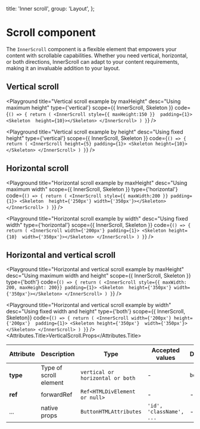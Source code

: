 
  title: 'Inner scroll',
  group: 'Layout',
};

# Scroll component

The `InnerScroll` component is a flexible element that empowers your content with scrollable capabilities.
Whether you need vertical, horizontal, or both directions, InnerScroll can adapt to your content requirements, making it an invaluable addition to your layout.

## Vertical scroll

<Playground
  title="Vertical scroll example by maxHeight"
  desc="Using maximum height"
  type={'vertical'}
  scope={{ InnerScroll, Skeleton }}
  code={`
() => {
  return (
    <InnerScroll style={{ maxHeight:150 }}  padding={1}>
     <Skeleton  height={10}></Skeleton>
    </InnerScroll>
  )
}
`}
/>

<Playground
  title="Vertical scroll example by height"
  desc="Using fixed height"
  type={'vertical'}
  scope={{ InnerScroll, Skeleton }}
  code={`
() => {
  return (
    <InnerScroll height={5} padding={1}>
      <Skeleton height={10}></Skeleton>
    </InnerScroll>
  )
}
`}
/>

## Horizontal scroll

<Playground
  title="Horizontal scroll example by maxHeight"
  desc="Using maximum width"
  scope={{ InnerScroll, Skeleton }}
  type={'horizontal'}
  code={`
() => {
  return (
    <InnerScroll style={{ maxWidth:200 }} padding={1}>
     <Skeleton  height={'250px'} width={'350px'}></Skeleton>
    </InnerScroll>
  )
}
`}
/>

<Playground
  title="Horizontal scroll example by width"
  desc="Using fixed width"
  type={'horizontal'}
  scope={{ InnerScroll, Skeleton }}
  code={`
() => {
  return (
    <InnerScroll width={'200px'} padding={1}>
      <Skeleton height={10}  width={'350px'}></Skeleton>
    </InnerScroll>
  )
}
`}
/>

## Horizontal and vertical scroll

<Playground
  title="Horizontal and vertical scroll example by maxHeight"
  desc="Using maximum width and height"
  scope={{ InnerScroll, Skeleton }}
  type={'both'}
  code={`
() => {
  return (
    <InnerScroll style={{ maxWidth: 200, maxHeight: 200}} padding={1}>
     <Skeleton  height={'350px'} width={'350px'}></Skeleton>
    </InnerScroll>
  )
}
`}
/>

<Playground
  title="Horizontal and vertical scroll example by width"
  desc="Using fixed width and height"
  type={'both'}
  scope={{ InnerScroll, Skeleton}}
  code={`
() => {
  return (
    <InnerScroll width={'200px'} height={'200px'}  padding={1}>
      <Skeleton height={'350px'}  width={'350px'}></Skeleton>
    </InnerScroll>
  )
}
`}
/>
<Attributes edit="/app/components/scroll.mdx">
<Attributes.Title>VerticalScroll.Props</Attributes.Title>

| Attribute | Description            | Type                             | Accepted values          | Default |
| --------- | ---------------------- | -------------------------------- | ------------------------ | ------- |
| **type**  | Type of scroll element | `vertical or horizontal or both` | -                        | `both`  |
| **ref**   | forwardRef             | `Ref<HTMLDivElement or null>`    | -                        | -       |
| ...       | native props           | `ButtonHTMLAttributes`           | `'id', 'className', ...` | -       |

</Attributes>
